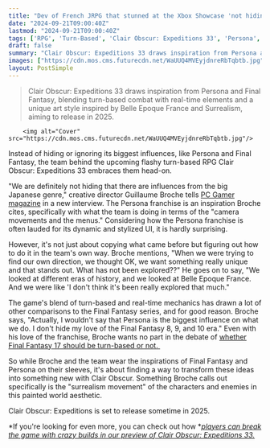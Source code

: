 ```yaml
---
title: "Dev of French JRPG that stunned at the Xbox Showcase 'not hiding' influence of Persona and Final Fantasy 8, 9, and 10, but wants to 'find our own direction'"
date: "2024-09-21T09:00:40Z"
lastmod: "2024-09-21T09:00:40Z"
tags: ['RPG', 'Turn-Based', 'Clair Obscur: Expeditions 33', 'Persona', 'Final Fantasy', 'Belle Epoque', 'France', 'Surrealism']
draft: false
summary: "Clair Obscur: Expeditions 33 draws inspiration from Persona and Final Fantasy, blending turn-based combat with real-time elements and a unique art style inspired by Belle Epoque France and Surrealism, aiming to release in 2025."
images: ["https://cdn.mos.cms.futurecdn.net/WaUUQ4MVEyjdnreRbTqbtb.jpg"]
layout: PostSimple
---
```

> Clair Obscur: Expeditions 33 draws inspiration from Persona and Final Fantasy, blending turn-based combat with real-time elements and a unique art style inspired by Belle Epoque France and Surrealism, aiming to release in 2025.


        <img alt="Cover" src="https://cdn.mos.cms.futurecdn.net/WaUUQ4MVEyjdnreRbTqbtb.jpg"/>
        
Instead of hiding or ignoring its biggest influences, like Persona and Final Fantasy, the team behind the upcoming flashy turn-based RPG Clair Obscur: Expeditions 33 embraces them head-on. 

"We are definitely not hiding that there are influences from the big Japanese genre," creative director Guillaume Broche tells [PC Gamer magazine](https://www.pcgamer.com/pc-gamer-print-magazine/) in a new interview. The Persona franchise is an inspiration Broche cites, specifically with what the team is doing in terms of the "camera movements and the menus." Considering how the Persona franchise is often lauded for its dynamic and stylized UI, it is hardly surprising. 

However, it's not just about copying what came before but figuring out how to do it in the team's own way. Broche mentions, "When we were trying to find our own direction, we thought OK, we want something really unique and that stands out. What has not been explored??" He goes on to say, "We looked at different eras of history, and we looked at Belle Epoque France. And we were like 'I don't think it's been really explored that much." 

The game's blend of turn-based and real-time mechanics has drawn a lot of other comparisons to the Final Fantasy series, and for good reason. Broche says, "Actually, I wouldn't say that Persona is the biggest influence on what we do. I don't hide my love of the Final Fantasy 8, 9, and 10 era." Even with his love of the franchise, Broche wants no part in the debate of [whether Final Fantasy 17 should be turn-based or not. ](https://www.gamesradar.com/games/rpg/clair-obscur-expedition-33-director-on-final-fantasy-17/)

So while Broche and the team wear the inspirations of Final Fantasy and Persona on their sleeves, it's about finding a way to transform these ideas into something new with Clair Obscur. Something Broche calls out specifically is the "surrealism movement" of the characters and enemies in this painted world aesthetic.

Clair Obscur: Expeditions is set to release sometime in 2025. 

*If you're looking for even more, you can check out how *[<em>players can break the game with crazy builds in our preview of Clair Obscur: Expeditions 33.</em>](https://www.gamesradar.com/games/rpg/clair-obscur-expedition-33-preview/) 
        
